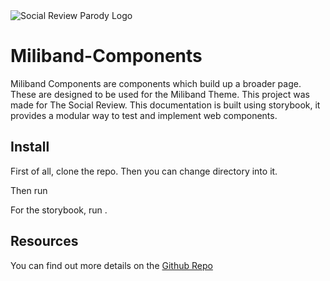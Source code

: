 

<Meta title="Introduction" />

<img alt="Social Review Parody Logo" src={Cover} />
<PlaceholderBlock  />

<div style={{width: '500px'}}>

# Miliband-Components

Miliband Components are components which build up a broader page. These are designed to be used for the Miliband Theme. This project was made for <Link href="https://www.thesocialreview.co.uk/">The Social Review</Link>. This documentation is built using storybook, it provides a modular way to test and implement web components.

## Install
First of all, clone the <Link href="https://github.com/JacobWeinbren/miliband-components">repo</Link>. Then you can change directory into it.

Then run
<ClipboardCode code="yarn && yarn run build"/>

For the storybook, run 
<ClipboardCode code="yarn run storybook"/>.

## Resources

You can find out more details on the [Github Repo](https://github.com/JacobWeinbren/miliband-components)
</div>

